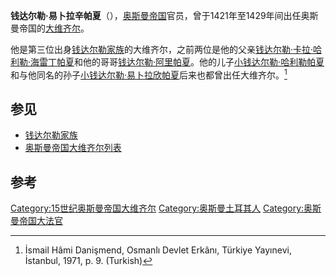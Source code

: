 {{Distinguish2|他的孙子[[小钱达尔勒·易卜拉欣帕夏|小钱达尔勒·易卜拉欣帕夏]]}}
{{Infobox Officeholder
| honorific-prefix    = [[钱达尔勒家族|钱达尔勒]]
| name                = 易卜拉辛
| honorific-suffix    = [[帕夏|帕夏]]
| image               =
| imagesize           =
| smallimage          =
| caption             =
| order               =
| office              = [[奥斯曼帝国大维齐尔|奥斯曼帝国大维齐尔]]
| term_start          = 1421年
| term_end            = 1429年8月15日
| order1              =
| office1             =
| term_start1         =
| term_end1           =
| predecessor1        =
| successor1          =
| order2              =
| office2             =
| term_start2         =
| term_end2           =
| order3              =
| office3             =
| term_start3         =
| term_end3           =
| order4              =
| office4             =
| term_start4         =
| term_end4           =
| predecessor4        =
| successor4          =
| vicepresident       =
| viceprimeminister   =
| deputy              =
| lieutenant          =
| monarch             = [[穆拉德二世|穆拉德二世]]
| president           =
| primeminister       =
| governor            =
| governor-general    =
| governor_general    =
| succeeding          =
| predecessor         = [[巴耶济德帕夏|巴耶济德帕夏]]
| successor           = [[科贾·穆罕默德·尼扎米丁帕夏|科贾·穆罕默德·尼扎米丁帕夏]]
| constituency        =
| majority            =
| birth_date          =
| birth_place         =
| death_date          = 1429年8月15日
| death_place         = [[奥斯曼帝国|奥斯曼帝国]] [[埃迪爾內|埃迪爾內]]
| nationality         = [[奥斯曼帝国|奥斯曼帝国]]
| party               =
| spouse              =
| relations           =
| children            =
| residence           =
| alma_mater          =
| occupation          =
| profession          =
| religion            = [[伊斯兰教|伊斯兰教]] [[逊尼派|逊尼派]]
| signature           =
| website             =
| footnotes           =
}}
'''钱达尔勒·易卜拉辛帕夏'''（{{bd|||1429年|8月15日}}），[[奥斯曼帝国|奥斯曼帝国]]官员，曾于1421年至1429年间出任奥斯曼帝国的[[大维齐尔|大维齐尔]]。

他是第三位出身[[钱达尔勒家族|钱达尔勒家族]]的大维齐尔，之前两位是他的父亲[[钱达尔勒·卡拉·哈利勒·海雷丁帕夏|钱达尔勒·卡拉·哈利勒·海雷丁帕夏]]和他的哥哥[[钱达尔勒·阿里帕夏|钱达尔勒·阿里帕夏]]。他的儿子[[小钱达尔勒·哈利勒帕夏|小钱达尔勒·哈利勒帕夏]]和与他同名的孙子[[小钱达尔勒·易卜拉欣帕夏|小钱达尔勒·易卜拉欣帕夏]]后来也都曾出任大维齐尔。<ref name = turkbook>İsmail Hâmi Danişmend, Osmanlı Devlet Erkânı, Türkiye Yayınevi, İstanbul, 1971, p. 9. (Turkish)</ref>

== 参见 ==
* [[钱达尔勒家族|钱达尔勒家族]]
* [[奥斯曼帝国大维齐尔列表|奥斯曼帝国大维齐尔列表]]

== 参考 ==
{{reflist}}

{{start box}}
{{S-off}}
{{succession box|title=[[奥斯曼帝国大维齐尔|奥斯曼帝国大维齐尔]]|before=[[巴耶济德帕夏|巴耶济德帕夏]]|after=[[科贾·穆罕默德·尼扎米丁帕夏|科贾·穆罕默德·尼扎米丁帕夏]]|years=1421–1429}}
{{end box}}

{{Grand Viziers of_Ottoman_Empire}}

{{DEFAULTSORT:Candarli, Ibrahim 1}}
[[Category:15世纪奥斯曼帝国大维齐尔|Category:15世纪奥斯曼帝国大维齐尔]]
[[Category:奥斯曼土耳其人|Category:奥斯曼土耳其人]]
[[Category:奥斯曼帝国大法官|Category:奥斯曼帝国大法官]]